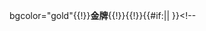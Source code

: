 bgcolor="gold"{{!}}'''金牌'''{{!}}{{!}}{{#if:{{{2|}}}|{{flagIOCmedalist|{{{1}}}|{{{2}}}|{{{3}}}}}|&nbsp;}}<!--
